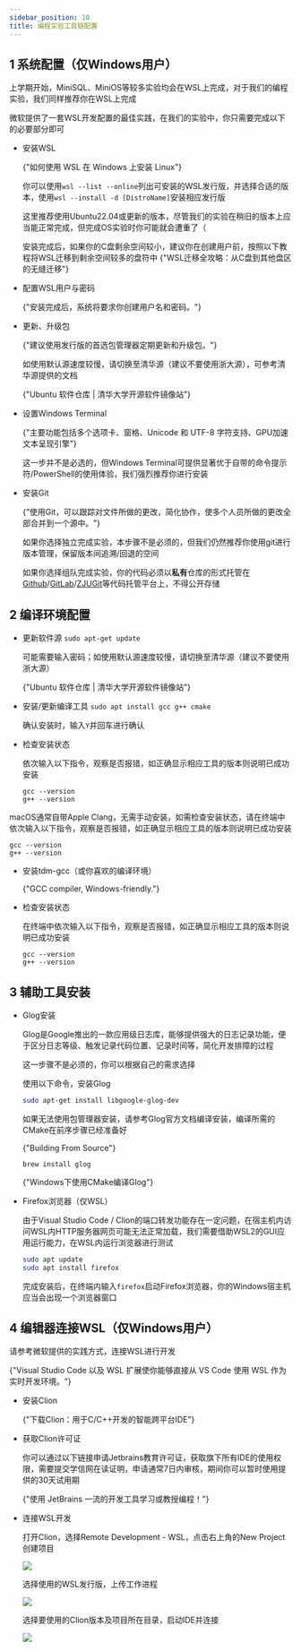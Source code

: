 ```yaml
---
sidebar_position: 10
title: 编程实验工具链配置
---
```



## 1 系统配置（仅Windows用户）

上学期开始，MiniSQL、MiniOS等较多实验均会在WSL上完成，对于我们的编程实验，我们同样推荐你在WSL上完成

微软提供了一套WSL开发配置的最佳实践，在我们的实验中，你只需要完成以下的必要部分即可

* 安装WSL

  <LinkCard title="安装WSL" url="https://learn.microsoft.com/zh-cn/windows/wsl/install"  icon="https://learn.microsoft.com/favicon.ico">
  {"如何使用 WSL 在 Windows 上安装 Linux"}
  </LinkCard>

  

  你可以使用`wsl --list --online`列出可安装的WSL发行版，并选择合适的版本，使用`wsl --install -d [DistroName]`安装相应发行版

  这里推荐使用Ubuntu22.04或更新的版本，尽管我们的实验在稍旧的版本上应当能正常完成，但完成OS实验时你可能就会遭重了（

  安装完成后，如果你的C盘剩余空间较小，建议你在创建用户前，按照以下教程将WSL迁移到剩余空间较多的盘符中
  <LinkCard title="迁移WSL到其他磁盘" url="https://developer.baidu.com/article/details/3335475"  icon="https://developer-resource.bj.bcebos.com/images/developerLogo.ico">
  {"WSL迁移全攻略：从C盘到其他盘区的无缝迁移"}
  </LinkCard>

  

* 配置WSL用户与密码

  <LinkCard title="配置WSL用户与密码" url="https://learn.microsoft.com/zh-cn/windows/wsl/setup/environment?source=recommendations#set-up-your-linux-username-and-password"  icon="https://learn.microsoft.com/favicon.ico">
  {"安装完成后，系统将要求你创建用户名和密码。"}
  </LinkCard>


* 更新、升级包

  <LinkCard title="更新、升级包" url="https://learn.microsoft.com/zh-cn/windows/wsl/setup/environment?source=recommendations#update-and-upgrade-packages"  icon="https://learn.microsoft.com/favicon.ico">
  {"建议使用发行版的首选包管理器定期更新和升级包。"}
  </LinkCard>


  
  如使用默认源速度较慢，请切换至清华源（建议不要使用浙大源），可参考清华源提供的文档

  <LinkCard title="Ubuntu 软件仓库" url="https://mirrors.tuna.tsinghua.edu.cn/help/ubuntu/"  icon="https://mirrors.tuna.tsinghua.edu.cn/static/img/favicon.png">
  {"Ubuntu 软件仓库 | 清华大学开源软件镜像站"}
  </LinkCard>




* 设置Windows Terminal

  <LinkCard title="设置Windows Terminal" url="https://learn.microsoft.com/zh-cn/windows/wsl/setup/environment?source=recommendations#set-up-windows-terminal"  icon="https://learn.microsoft.com/favicon.ico">
  {"主要功能包括多个选项卡、窗格、Unicode 和 UTF-8 字符支持、GPU加速文本呈现引擎"}</LinkCard>
  

  这一步并不是必选的，但Windows Terminal可提供显著优于自带的命令提示符/PowerShell的使用体验，我们强烈推荐你进行安装

* 安装Git

  <LinkCard title="使用 Git 设置版本管理" url="https://learn.microsoft.com/zh-cn/windows/wsl/tutorials/wsl-git"  icon="https://learn.microsoft.com/favicon.ico">
  {"使用Git，可以跟踪对文件所做的更改，简化协作，使多个人员所做的更改全部合并到一个源中。"}</LinkCard>


  如果你选择独立完成实验，本步骤不是必须的，但我们仍然推荐你使用git进行版本管理，保留版本间追溯/回退的空间

  如果你选择组队完成实验，你的代码必须以**私有**仓库的形式托管在[Github](https://github.com/)/[GitLab](https://gitlab.com/users/sign_in)/[ZJUGit](https://git.zju.edu.cn)等代码托管平台上，不得公开存储

## 2 编译环境配置


<Tabs className="unique-tabs"  groupId="operating-systems">
  <TabItem value="Linux">

* 更新软件源 `sudo apt-get update`

  可能需要输入密码；如使用默认源速度较慢，请切换至清华源（建议不要使用浙大源）

  <LinkCard title="Ubuntu 软件仓库" url="https://mirrors.tuna.tsinghua.edu.cn/help/ubuntu/"  icon="https://mirrors.tuna.tsinghua.edu.cn/static/img/favicon.png">
  {"Ubuntu 软件仓库 | 清华大学开源软件镜像站"}</LinkCard>


* 安装/更新编译工具 `sudo apt install gcc g++ cmake`

  确认安装时，输入`Y`并回车进行确认

* 检查安装状态

  依次输入以下指令，观察是否报错，如正确显示相应工具的版本则说明已成功安装

  ```
  gcc --version
  g++ --version
  ```

</TabItem>
<TabItem value="macOS">

macOS通常自带Apple Clang，无需手动安装，如需检查安装状态，请在终端中依次输入以下指令，观察是否报错，如正确显示相应工具的版本则说明已成功安装

```
gcc --version
g++ --version
```

</TabItem>
<TabItem value="Windows">

* 安装tdm-gcc（或你喜欢的编译环境）

  <LinkCard title="tdm-gcc" url="https://jmeubank.github.io/tdm-gcc/"  icon="https://jmeubank.github.io/tdm-gcc/favicon.png">
  {"GCC compiler, Windows-friendly."}
  </LinkCard>


* 检查安装状态

  在终端中依次输入以下指令，观察是否报错，如正确显示相应工具的版本则说明已成功安装

  ```
  gcc --version
  g++ --version
  ```
</TabItem>
</Tabs>

## 3 辅助工具安装

* Glog安装

  Glog是Google推出的一款应用级日志库，能够提供强大的日志记录功能，便于区分日志等级、触发记录代码位置、记录时间等，简化开发排障的过程

  这一步骤不是必须的，你可以根据自己的需求选择

  <Tabs className="unique-tabs"  groupId="operating-systems">
  <TabItem value="Linux">
  
  使用以下命令，安装Glog

  ```bash
  sudo apt-get install libgoogle-glog-dev
  ```

  如果无法使用包管理器安装，请参考Glog官方文档编译安装，编译所需的CMake在前序步骤已经准备好

  <LinkCard title="Google Logging Library" url="https://google.github.io/glog/stable/build/#bazel"  icon="https://google.github.io/glog/stable/assets/images/favicon.png">
  {"Building From Source"}
  </LinkCard>

  </TabItem>
  <TabItem value="macOS">

  ```
  brew install glog
  ```
  </TabItem>
  <TabItem value="Windows">

  <LinkCard title="window下glog编译" url="https://www.cnblogs.com/cyssmile/p/14570719.html"  icon="https://jmeubank.github.io/tdm-gcc/favicon.png">{"Windows下使用CMake编译Glog"}</LinkCard>
  
  </TabItem>
  </Tabs>

* Firefox浏览器（仅WSL）

  由于Visual Studio Code / Clion的端口转发功能存在一定问题，在宿主机内访问WSL内HTTP服务器网页可能无法正常加载，我们需要借助WSL2的GUI应用运行能力，在WSL内运行浏览器进行测试

  ```bash
  sudo apt update
  sudo apt install firefox
  ```

  完成安装后，在终端内输入`firefox`启动Firefox浏览器，你的Windows宿主机应当会出现一个浏览器窗口



## 4 编辑器连接WSL（仅Windows用户）

<Tabs className="unique-tabs"  groupId="ide">
  <TabItem value="Visual Studio Code用户">


请参考微软提供的实践方式，连接WSL进行开发

<LinkCard title="开始通过适用于 Linux 的 Windows 子系统使用 Visual Studio Code" url="https://learn.microsoft.com/zh-cn/windows/wsl/tutorials/wsl-vscode"  icon="https://learn.microsoft.com/favicon.ico">
{"Visual Studio Code 以及 WSL 扩展使你能够直接从 VS Code 使用 WSL 作为实时开发环境。"}
</LinkCard>
</TabItem>
<TabItem value="Clion用户">

* 安装Clion

  <LinkCard title="下载Clion" url="https://www.jetbrains.com.cn/clion/download/#section=windows"  icon="https://www.jetbrains.com.cn/favicon.ico?r=1234">
  {"下载Clion：用于C/C++开发的智能跨平台IDE"}
  </LinkCard>

* 获取Clion许可证

  你可以通过以下链接申请Jetbrains教育许可证，获取旗下所有IDE的使用权限，需要提交学信网在读证明，申请通常7日内审核，期间你可以暂时使用提供的30天试用期

  <LinkCard title="免费教育许可证" url="https://www.jetbrains.com/zh-cn/community/education/#students/"  icon="https://www.jetbrains.com.cn/favicon.ico?r=1234">
  {"使用 JetBrains 一流的开发工具学习或教授编程！"}
  </LinkCard>

* 连接WSL开发

  打开Clion，选择Remote Development - WSL，点击右上角的New Project创建项目

  ![](img\image-20241003015818220.png)

  选择使用的WSL发行版，上传工作进程

  ![](img\68CA345B-8929-4828-AE3B-0B5132BD5812.png)

  选择要使用的Clion版本及项目所在目录，启动IDE并连接

  ![](img\15091AC6-BB5A-4A1E-9299-7DE7EB0F8988.png)

</TabItem>
</Tabs>